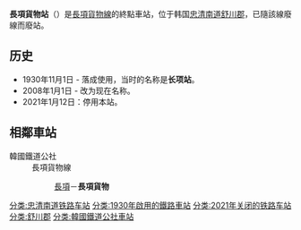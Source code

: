 {{NoteTA |G1=Transport |G2=Railway}}
{{unreferenced|time=2014-07-07T03:09:07+00:00}}
{{Infobox station
|livery     = #272727
|name       = 長項貨物站
|eng_name   = Janghanghwamul
|other_name = 
|image      = 장항화물역 구 역사.jpg
|caption    = 
|hangul     = 장항화물역
|hanja      = 長項貨物驛
|rr         = Janghanghwamul-yeok
|mr         = 
|operator   = [[韓國鐵道公社|韓國鐵道公社]]
|lines      = [[長項貨物線|長項貨物線]]
|distance   = 4.2km
|address    = {{KOR}}[[忠清南道|忠清南道]][[舒川郡|舒川郡]]{{link-ko|長項邑|장항읍}}長項路161番街27
|structure  = 地面車站
|platform   = [[混合式月台|混合式月台]]
|opened     = 1930年11月1日
|closed     = 2021年1月12日
|adjacent   = {{Adjacent stations|system1=韓國鐵道公社
|line1=長項貨物線|left1=长项|note-left1=4.2km
}}
}}

'''長項貨物站'''（{{kor|諺=장항화물역|漢=長項貨物驛|羅=Janghanghwamul yeok|f=y}}）是[[長項貨物線|長項貨物線]]的終點車站，位于韩国[[忠清南道|忠清南道]][[舒川郡|舒川郡]]{{link-ko|長項邑|장항읍}}，已隨該線廢線而廢站。

== 历史 ==
*1930年11月1日 - 落成使用，当时的名称是'''长项站'''。
*2008年1月1日 - 改为现在名称。
*2021年1月12日：停用本站。

== 相鄰車站 ==
;韓國鐵道公社
:長項貨物線
::[[长项站|長項]]－'''長項貨物'''

{{长项货物线}}

[[分类:忠清南道铁路车站|分类:忠清南道铁路车站]]
[[分类:1930年啟用的鐵路車站|分类:1930年啟用的鐵路車站]]
[[分类:2021年关闭的铁路车站|分类:2021年关闭的铁路车站]]
[[分类:舒川郡|分类:舒川郡]]
[[分类:韓國鐵道公社車站|分类:韓國鐵道公社車站]]